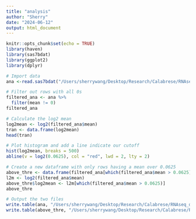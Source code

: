 ```yaml
---
title: "analysis"
author: "Sherry"
date: "2024-06-12"
output: html_document
---
```


```r
knitr::opts_chunk$set(echo = TRUE)
library(haven)
library(sas7bdat)
library(ggplot2)
library(dplyr)
```

```r
# Import data
ana <-read.sas7bdat("/Users/sherrywang/Desktop/Research/Calabrese/RNAseq_data/analysis.sas7bdat", debug=TRUE)
```

```r
# Filter out rows with all 0s
filtered_ana <- ana %>%
  filter(mean != 0)
filtered_ana

# Calculate the log2 mean
log2mean <- log2(filtered_ana$mean)
tran <- data.frame(log2mean)
head(tran)

# Plot histogram and add a line indicate our cutoff
hist(log2mean, breaks = 500)
abline(v = log2(0.0625), col = "red", lwd = 2, lty = 2)
```

```r
# Create a new dataframe with only rows having a mean over 0.0625
above_thre <- data.frame(filtered_ana[which(filtered_ana$mean > 0.0625),])
l2m <- log2(filtered_ana$mean)
above_thre$log2mean <- l2m[which(filtered_ana$mean > 0.0625)]
above_thre

# Output the two files
write.table(ana, "/Users/sherrywang/Desktop/Research/Calabrese/RNAseq_data/Original_Analysis.tsv", sep = "\t", row.names = F)
write.table(above_thre, "/Users/sherrywang/Desktop/Research/Calabrese/RNAseq_data/Filtered_Analysis.tsv", sep = "\t", row.names = F)
```

